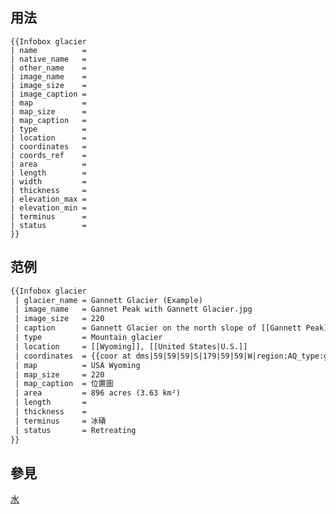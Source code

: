 <includeonly><!-- 在這裡加入模板的保護標識 --></includeonly><noinclude>{{template doc page viewed directly}}</noinclude>
<!-- 在本行下編輯模板說明 -->

== 用法 ==
{{Parameter names example <!-- | child --> | name | other_name | photo | photo_width | photo_alt | photo_caption | map=World <!-- | map_width | map_alt --> | map_caption <!-- | map_relief --> | label <!-- | label_position | mark | marker_width --> | type | location | coordinates={{coord|0|0}} <!-- | coords_ref --> | area | length | width | thickness | elevation_max | elevation_min | terminus | status <!-- | embedded --> }}

<pre style="overflow:auto;">
{{Infobox glacier 
| name          = 
| native_name   = 
| other_name    = 
| image_name    = 
| image_size    = 
| image_caption = 
| map           = 
| map_size      = 
| map_caption   = 
| type          = 
| location      = 
| coordinates   = 
| coords_ref    = 
| area          = 
| length        = 
| width         =
| thickness     = 
| elevation_max =
| elevation_min = 
| terminus      = 
| status        = 
}}
</pre>

== 范例 ==
{{Infobox glacier
 | glacier_name = Gannett Glacier (Example)
 | image_name   = Gannet Peak with Gannett Glacier.jpg
 | image_size   = 220
 | caption      = Gannett Glacier on the north slope of [[Gannett Peak]]
 | type         = Mountain glacier
 | location     = [[Wyoming]], [[United States|U.S.]] 
 | coordinates  = {{coord|43|11|48|N|109|39|03|W|region:US-WI_type:glacier|display=inline,title}}
 | map          = USA Wyoming
 | map_size     = 220
 | map_caption  = 位置圖
 | area         = 896 acres (3.63 km²)
 | length       = 
 | thickness    =
 | terminus     = 冰磧
 | status       = Retreating
}}

<syntaxhighlight lang="html" style="overflow:auto; white-space: pre-wrap;">
{{Infobox glacier
 | glacier_name = Gannett Glacier (Example)
 | image_name   = Gannet Peak with Gannett Glacier.jpg
 | image_size   = 220
 | caption      = Gannett Glacier on the north slope of [[Gannett Peak]]
 | type         = Mountain glacier
 | location     = [[Wyoming]], [[United States|U.S.]]
 | coordinates  = {{coor at dms|59|59|59|S|179|59|59|W|region:AQ_type:glacier}}
 | map          = USA Wyoming
 | map_size     = 220
 | map_caption  = 位置圖
 | area         = 896 acres (3.63 km²)
 | length       = 
 | thickness    =
 | terminus     = 冰磧
 | status       = Retreating
}}
</syntaxhighlight>

== 參見 ==

<includeonly>
<!-- 本行下加入模板的分類 -->
[[Category:地理信息框模板|水]]
</includeonly>